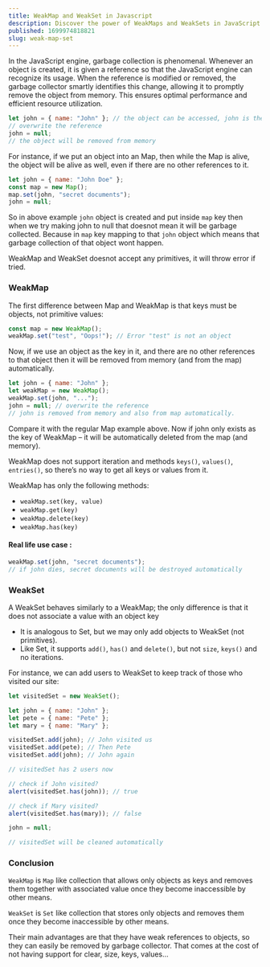 ```yaml
---
title: WeakMap and WeakSet in Javascript
description: Discover the power of WeakMaps and WeakSets in JavaScript for memory-efficient solutions.
published: 1699974818821
slug: weak-map-set
---
```


In the JavaScript engine, garbage collection is phenomenal. Whenever an object is created, it is given a reference so that the JavaScript engine can recognize its usage. When the reference is modified or removed, the garbage collector smartly identifies this change, allowing it to promptly remove the object from memory. This ensures optimal performance and efficient resource utilization.

```javascript
let john = { name: "John" }; // the object can be accessed, john is the reference to it
// overwrite the reference
john = null;
// the object will be removed from memory
```

For instance, if we put an object into an Map, then while the Map is alive, the object will be alive as well, even if there are no other references to it.

```javascript
let john = { name: "John Doe" };
const map = new Map();
map.set(john, "secret documents");
john = null;
```

So in above example `john` object is created and put inside `map` key then when we try making john to null that doesnot mean it will be garbage collected.
Because in `map` key mapping to that `john` object which means that garbage collection of that object wont happen.

<Note>
  WeakMap and WeakSet doesnot accept any primitives, it will throw error if
  tried.
</Note>

### WeakMap

The first difference between Map and WeakMap is that keys must be objects, not primitive values:

```javascript
const map = new WeakMap();
weakMap.set("test", "Oops!"); // Error "test" is not an object
```

Now, if we use an object as the key in it, and there are no other references to that object then it will be removed from memory (and from the map) automatically.

```javascript
let john = { name: "John" };
let weakMap = new WeakMap();
weakMap.set(john, "...");
john = null; // overwrite the reference
// john is removed from memory and also from map automatically.
```

Compare it with the regular Map example above. Now if john only exists as the key of WeakMap – it will be automatically deleted from the map (and memory).

WeakMap does not support iteration and methods `keys()`, `values()`, `entries()`, so there’s no way to get all keys or values from it.

WeakMap has only the following methods:

- `weakMap.set(key, value)`
- `weakMap.get(key)`
- `weakMap.delete(key)`
- `weakMap.has(key)`

#### Real life use case :

```javascript
weakMap.set(john, "secret documents");
// if john dies, secret documents will be destroyed automatically
```

### WeakSet

A WeakSet behaves similarly to a WeakMap; the only difference is that it does not associate a value with an object key

- It is analogous to Set, but we may only add objects to WeakSet (not primitives).
- Like Set, it supports `add()`, `has()` and `delete()`, but not `size`, `keys()` and no iterations.

For instance, we can add users to WeakSet to keep track of those who visited our site:

```javascript
let visitedSet = new WeakSet();

let john = { name: "John" };
let pete = { name: "Pete" };
let mary = { name: "Mary" };

visitedSet.add(john); // John visited us
visitedSet.add(pete); // Then Pete
visitedSet.add(john); // John again

// visitedSet has 2 users now

// check if John visited?
alert(visitedSet.has(john)); // true

// check if Mary visited?
alert(visitedSet.has(mary)); // false

john = null;

// visitedSet will be cleaned automatically
```

### Conclusion

`WeakMap` is `Map` like collection that
allows only objects as keys and removes them together with associated value once
they become inaccessible by other means.

`WeakSet` is `Set` like collection that
stores only objects and removes them once they become inaccessible by other means.

Their main advantages are that they have weak references to objects, so they can easily be removed by garbage collector. That comes at the cost of not having support for clear, size, keys, values…
